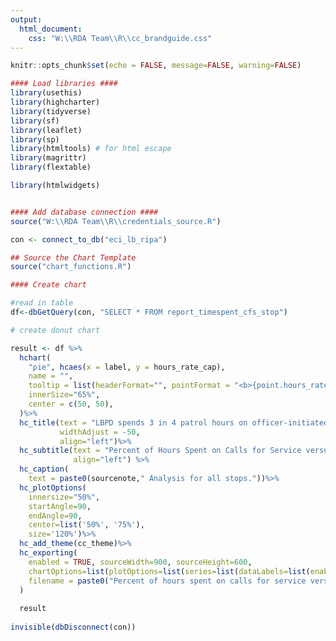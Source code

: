 ```yaml
---
output:
  html_document:
    css: "W:\\RDA Team\\R\\cc_brandguide.css"
---
```


<link href="https://fonts.googleapis.com/css2?family=Inter:wght@100;200;300;400;500;600;700;800;900&display=swap" rel="stylesheet">

```r
knitr::opts_chunk$set(echo = FALSE, message=FALSE, warning=FALSE)

#### Load libraries ####
library(usethis)
library(highcharter)
library(tidyverse)
library(sf)
library(leaflet)
library(sp)
library(htmltools) # for html escape
library(magrittr)
library(flextable)

library(htmlwidgets)


#### Add database connection ####
source("W:\\RDA Team\\R\\credentials_source.R")

con <- connect_to_db("eci_lb_ripa")

## Source the Chart Template
source("chart_functions.R")

```

```r
#### Create chart

#read in table
df<-dbGetQuery(con, "SELECT * FROM report_timespent_cfs_stop")

# create donut chart

result <- df %>%
  hchart(
    "pie", hcaes(x = label, y = hours_rate_cap),
    name = "",
    tooltip = list(headerFormat="", pointFormat = "<b>{point.hours_rate_cap:.1f}%</b> of hours are spent on <b>{point.label}</b>, or a total of {point.hours_count_cap:,.1f} hours"),
    innerSize="65%",
    center = c(50, 50), 
  )%>% 
  hc_title(text = "LBPD spends 3 in 4 patrol hours on officer-initiated stops.",      
           widthAdjust = -50,
           align="left")%>%
  hc_subtitle(text = "Percent of Hours Spent on Calls for Service versus Officer-initiated Stops",
              align="left") %>%
  hc_caption(
    text = paste0(sourcenote," Analysis for all stops."))%>%
  hc_plotOptions(
    innersize="50%", 
    startAngle=90, 
    endAngle=90,
    center=list('50%', '75%'),
    size='120%')%>%
  hc_add_theme(cc_theme)%>%
  hc_exporting(
    enabled = TRUE, sourceWidth=900, sourceHeight=600, 
    chartOptions=list(plotOptions=list(series=list(dataLabels=list(enabled=TRUE, format='{point.hours_rate_cap:.1f}%')))),
    filename = paste0("Percent of hours spent on calls for service versus officer-initiated stops","_Catalyst California, catalystcalifornia.org, 2023.")
  )
  
  result
  
invisible(dbDisconnect(con))
  
```

<script>
  document.querySelectorAll('.highchart').forEach((e) => {
    e.style.width = '100%';
  })
  document.querySelectorAll('.highchart').forEach((e) => {
    e.style.height = '100%';
  })
</script>